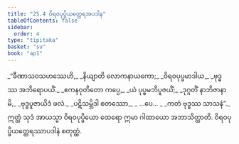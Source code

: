 ```yaml
---
title: "25.4 ဝိရဝပုပ္ဖိယတ္ထေရအပဒါန"
tableOfContents: false
sidebar:
  order: 4
type: "tipitaka"
basket: "su"
book: "ap1"
---
```



<DynamicBreadcrumb />

<Division number="14" book="ap1" e="ch" v="20" p="251">

<Paragraph number="3053" type="verses" book="ap1">
_“ခီဏာသဝသဟဿေဟိ,_  
_နိယျာတိ လောကနာယကော;_  
_ဝိရဝပုပ္ဖမာဒါယ,_  
_ဗုဒ္ဓဿ အဘိရောပယိံ._  

</Paragraph>

</Division>
<Division number="15" book="ap1" e="ch" v="20" p="251">

<Paragraph number="3054" type="verses" book="ap1">
_ဧကနဝုတိတော ကပ္ပေ,_  
_ယံ ပုပ္ဖမဘိပူဇယိံ;_  
_ဒုဂ္ဂတိံ နာဘိဇာနာမိ,_  
_ဗုဒ္ဓပူဇာယိဒံ ဖလံ._  

</Paragraph>

</Division>
<Division number="16" book="ap1" e="ch" v="20" p="251">

<Paragraph number="3055" type="verses" book="ap1">
_ပဋိသမ္ဘိဒါ စတဿော,_  
_ …ပေ… _  
_ကတံ ဗုဒ္ဓဿ သာသနံ”._  

</Paragraph>

<Paragraph number="3056" book="ap1">
ဣတ္ထံ သုဒံ အာယသ္မာ ဝိရဝပုပ္ဖိယော ထေရော ဣမာ ဂါထာယော အဘာသိတ္ထာတိ.

</Paragraph>
</Division>

<Paragraph number="3057" type="center" book="ap1">
ဝိရဝပုပ္ဖိယတ္ထေရဿာပဒါနံ စတုတ္ထံ.
</Paragraph>